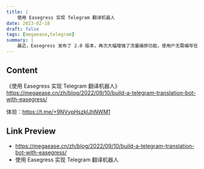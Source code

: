 ```yaml
---
title: |
    使用 Easegress 实现 Telegram 翻译机器人
date: 2023-02-18
draft: false
tags: [megaease,telegram]
summary: |
    最近，Easegress 发布了 2.0 版本，再次大幅增强了流量编排功能，使用户无需编写任何代码，就可以通过编排多个 API 来实现一个超级 API。本文，我们会通过编排一个 Telegram 翻译机器人来演示一下这个功能。这个机器人可以自动将收到的消息翻译为中文、日文和英文，并且，除了文字消息，还支持翻译语音和图片消息。
---
```


## Content

《使用 Easegress 实现 Telegram 翻译机器人》https://megaease.cn/zh/blog/2022/09/10/build-a-telegram-translation-bot-with-easegress/

体验：https://t.me/+9NVypHszklJhNWM1

## Link Preview

- https://megaease.cn/zh/blog/2022/09/10/build-a-telegram-translation-bot-with-easegress/
- 使用 Easegress 实现 Telegram 翻译机器人
